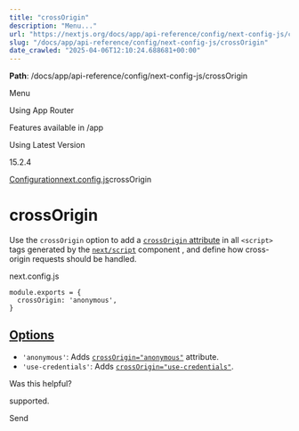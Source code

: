 ---
title: "crossOrigin"
description: "Menu..."
url: "https://nextjs.org/docs/app/api-reference/config/next-config-js/crossOrigin"
slug: "/docs/app/api-reference/config/next-config-js/crossOrigin"
date_crawled: "2025-04-06T12:10:24.688681+00:00"
---

**Path**: /docs/app/api-reference/config/next-config-js/crossOrigin

Menu

Using App Router

Features available in /app

Using Latest Version

15.2.4

[Configuration](/docs/app/api-reference/config)[next.config.js](/docs/app/api-reference/config/next-config-js)crossOrigin

# crossOrigin

Use the `crossOrigin` option to add a [`crossOrigin` attribute](https://developer.mozilla.org/en-US/docs/Web/HTML/Attributes/crossorigin) in all `<script>` tags generated by the [`next/script`](/docs/app/building-your-application/optimizing/scripts) component , and define how cross-origin requests should be handled.

next.config.js

```
module.exports = {
  crossOrigin: 'anonymous',
}
```

## [Options](#options)

* `'anonymous'`: Adds [`crossOrigin="anonymous"`](https://developer.mozilla.org/en-US/docs/Web/HTML/Attributes/crossorigin#anonymous) attribute.
* `'use-credentials'`: Adds [`crossOrigin="use-credentials"`](https://developer.mozilla.org/en-US/docs/Web/HTML/Attributes/crossorigin#use-credentials).

Was this helpful?

supported.

Send